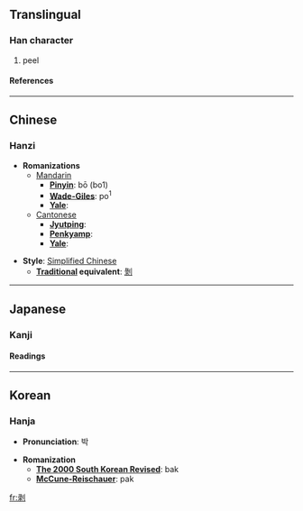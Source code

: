 {{see|剝}}

==Translingual==
===Han character===
{{Han char|rad=刀|as=08|sn=10|four=|canj=弓水中弓 (NELN)}}
# peel
====References====
{{Han ref|kx=0141.411|hdz=10346.040|uh=5265|ud=21093}}
----

==Chinese==
===Hanzi===


* '''Romanizations'''
** [[Mandarin]]
*** '''[[Pinyin]]''': bō (bo1)
*** '''[[Wade-Giles]]''': po<sup>1</sup>
*** '''[[Yale]]''': 
**[[Cantonese]]
***'''[[Jyutping]]''':
***'''[[Penkyamp]]''': 
***'''[[Yale]]''': 

* '''Style''': [[Simplified Chinese]] 
** '''[[Traditional Chinese|Traditional]] equivalent''': [[剝]]


----
==Japanese==
===Kanji===
{{ja-kanji|grade=|rs=刀08}}
====Readings====
{{ja-readings|on=[[はく]] (haku)|kun=[[はぐ]] (hagu), [[むく]] (muku), [[はげる]] (hageru)}}


----
==Korean==
===Hanja===

* '''Pronunciation''': 박

* '''Romanization'''
** '''[[The 2000 South Korean Revised Romanization|The 2000 South Korean Revised]]''': bak
** '''[[McCune-Reischauer]]''': pak


[[fr:剥]]